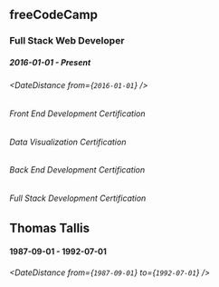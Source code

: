 ## freeCodeCamp

### Full Stack Web Developer

##### 2016-01-01 - Present

###### <DateDistance from={`2016-01-01`} />

###### Front End Development Certification

###### Data Visualization Certification

###### Back End Development Certification

###### Full Stack Development Certification

## Thomas Tallis

#### 1987-09-01 - 1992-07-01

###### <DateDistance from={`1987-09-01`} to={`1992-07-01`} />
